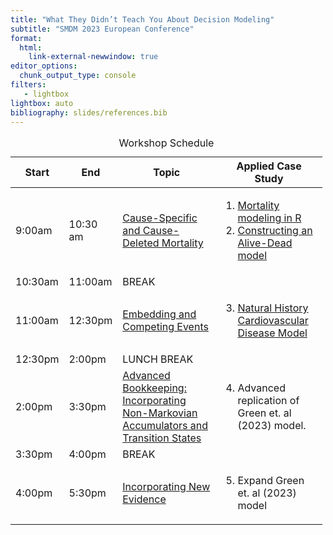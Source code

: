 ```yaml
---
title: "What They Didn’t Teach You About Decision Modeling"
subtitle: "SMDM 2023 European Conference"
format: 
  html:
    link-external-newwindow: true
editor_options: 
  chunk_output_type: console
filters:
   - lightbox
lightbox: auto
bibliography: slides/references.bib
---
```


+---------+----------+----------------------------------------------------------------------------------------------------------------------------+---------------------------------------------------------------------------------------------------------+
| Start   | End      | Topic                                                                                                                      | Applied Case Study                                                                                      |
+=========+==========+============================================================================================================================+=========================================================================================================+
| 9:00am  | 10:30 am | [Cause-Specific and Cause-Deleted Mortality](slides/01_mortality.qmd)                                                      | 1.  [Mortality modeling in R](https://graves-vanderbilt.shinyapps.io/1-mortality-modeling/)             |
|         |          |                                                                                                                            | 2.  [Constructing an Alive-Dead model](https://graves-vanderbilt.shinyapps.io/2_alive-dead/)            |
+---------+----------+----------------------------------------------------------------------------------------------------------------------------+---------------------------------------------------------------------------------------------------------+
| 10:30am | 11:00am  | BREAK                                                                                                                      |                                                                                                         |
+---------+----------+----------------------------------------------------------------------------------------------------------------------------+---------------------------------------------------------------------------------------------------------+
| 11:00am | 12:30pm  | [Embedding and Competing Events](slides/02_competing-events.qmd)                                                           | 3.  [Natural History Cardiovascular Disease Model](https://graves-vanderbilt.shinyapps.io/3_cvd-model/) |
+---------+----------+----------------------------------------------------------------------------------------------------------------------------+---------------------------------------------------------------------------------------------------------+
| 12:30pm | 2:00pm   | LUNCH BREAK                                                                                                                |                                                                                                         |
+---------+----------+----------------------------------------------------------------------------------------------------------------------------+---------------------------------------------------------------------------------------------------------+
| 2:00pm  | 3:30pm   | [Advanced Bookkeeping: Incorporating Non-Markovian Accumulators and Transition States](slides/03_advanced-bookkeeping.qmd) | 4.  Advanced replication of Green et. al (2023) model.                                                  |
+---------+----------+----------------------------------------------------------------------------------------------------------------------------+---------------------------------------------------------------------------------------------------------+
| 3:30pm  | 4:00pm   | BREAK                                                                                                                      |                                                                                                         |
+---------+----------+----------------------------------------------------------------------------------------------------------------------------+---------------------------------------------------------------------------------------------------------+
| 4:00pm  | 5:30pm   | [Incorporating New Evidence](slides/04_incorporating-new-evidence-and-uncertainty.qmd)                                     | 5.  Expand Green et. al (2023) model                                                                    |
+---------+----------+----------------------------------------------------------------------------------------------------------------------------+---------------------------------------------------------------------------------------------------------+

: Workshop Schedule
